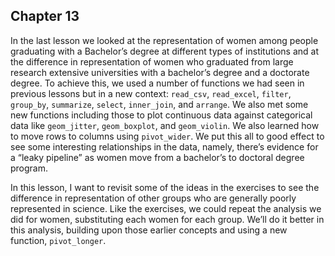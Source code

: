 
## Chapter 13

In the last lesson we looked at the representation of women among people graduating with a Bachelor's degree at different types of institutions and at the difference in representation of women who graduated from large research extensive universities with a bachelor's degree and a doctorate degree. To achieve this, we used a number of functions we had seen in previous lessons but in a new context: `read_csv`, `read_excel`, `filter`, `group_by`, `summarize`, `select`, `inner_join`, and `arrange`. We also met some new functions including those to plot continuous data against categorical data like `geom_jitter`, `geom_boxplot`, and `geom_violin`. We also learned how to move rows to columns using `pivot_wider`. We put this all to good effect to see some interesting relationships in the data, namely, there's evidence for a "leaky pipeline" as women move from a bachelor's to doctoral degree program.

In this lesson, I want to revisit some of the ideas in the exercises to see the difference in representation of other groups who are generally poorly represented in science. Like the exercises, we could repeat the analysis we did for women, substituting each women for each group. We'll do it better in this analysis, building upon those earlier concepts and using a new function, `pivot_longer`.
